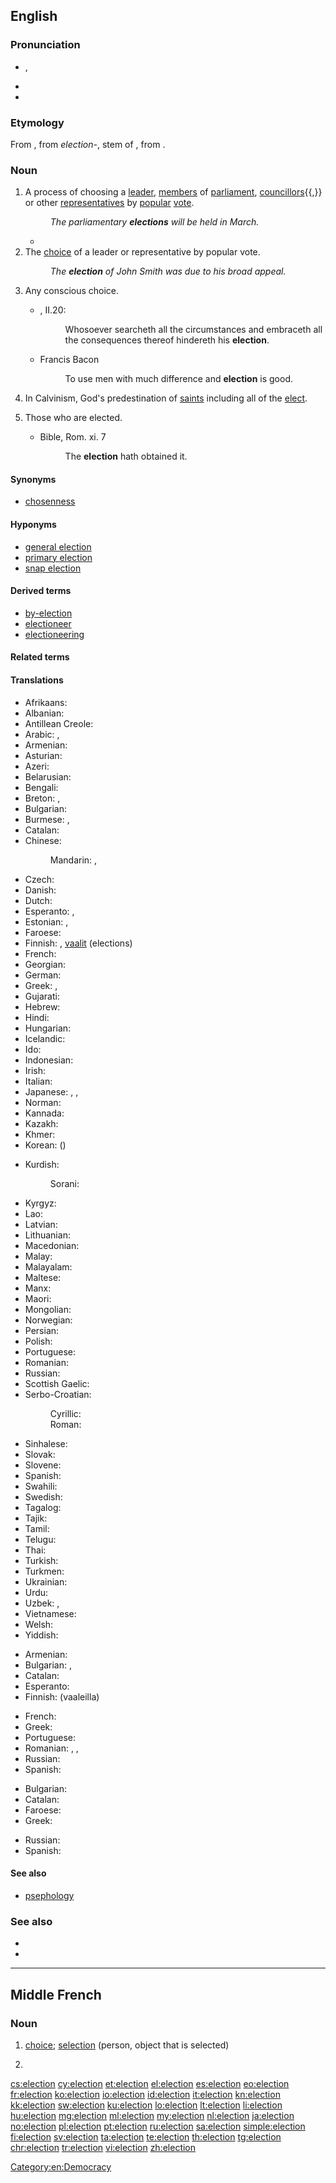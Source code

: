 {{also|élection|êlection}}
==English==
{{slim-wikipedia|Election}}

===Pronunciation===
* {{enPR|ĭ-lĕk'shən}}, {{IPA|/ɪˈlekʃ(ə)n/|lang=en}}
* {{audio|En-us-election.ogg|Audio (US)|lang=en}}
* {{rhymes|ɛkʃən|lang=en}}

===Etymology===
From {{etyl|xno|en}} {{m|fro|eleccioun}}, from {{etyl|la|en}} ''election-'', stem of {{m|la|electio||choice, selection}}, from {{m|la|ēligō||I pluck out, I choose}}.

===Noun===
{{en-noun}}

# A process of choosing a [[leader]], [[member]]s of [[parliament]], [[councillor]]s{{,}} or other [[representative]]s by [[popular]] [[vote]].
#: ''The parliamentary '''elections''' will be held in March.''
#* {{quote-news|date=November 7, 2012|author=Matt Bai|title=Winning a Second Term, Obama Will Confront Familiar Headwinds|work=New York Times|url=http://www.nytimes.com/2012/11/07/us/politics/in-president-obamas-second-term-familiar-challenges.html?pagewanted=all&_r=0
|passage=That brief moment after the '''election''' four years ago, when many Americans thought Mr. Obama’s election would presage a new, less fractious political era, now seems very much a thing of the past.}}
# The [[choice]] of a leader or representative by popular vote.
#: ''The '''election''' of John Smith was due to his broad appeal.''
# {{label|en|archaic}} Any conscious choice.
#* {{RQ:Flr Mntgn Essays}}, II.20:
#*: Whosoever searcheth all the circumstances and embraceth all the consequences thereof hindereth his '''election'''.
#* Francis Bacon
#*: To use men with much difference and '''election''' is good.
# {{label|en|theology}} In Calvinism, God's predestination of [[saints]] including all of the [[elect]].
# {{label|en|obsolete}} Those who are elected.
#* Bible, Rom. xi. 7
#*: The '''election''' hath obtained it.

====Synonyms====
* {{sense|theology}} [[chosenness]]

====Hyponyms====
* [[general election]]
* [[primary election]]
* [[snap election]]

====Derived terms====
* [[by-election]]
* [[electioneer]]
* [[electioneering]]

====Related terms====
{{rel4|[[election of remedies]]|[[election theft]]|[[elect]]|[[elective]]|[[elector]]|[[electoral]]|[[electorate]]}}

====Translations====
{{trans-top|process of choosing a new leader or representatives}}
* Afrikaans: {{t|af|verkiesing}}
* Albanian: {{t+|sq|zgjedhje}}
* Antillean Creole: {{t|gcf|léléksion}}
* Arabic: {{t|ar|اِنْتِخَاب|m}}, {{t|ar|اِنْتِخَابَات|p}}
* Armenian: {{t+|hy|ընտրություն|p|alt=ընտրություններ}}
* Asturian: {{t|ast|eleición|f}}
* Azeri: {{t+|az|seçki}}
* Belarusian: {{t|be|вы́бары|m-p|sc=Cyrl}}
* Bengali: {{t|bn|নির্বাচন|tr=nirbacôn|sc=Beng}}
* Breton: {{t+|br|votadeg|f}}, {{t|br|eleksion|f}}
* Bulgarian: {{t+|bg|избор|alt=и́збори|m-p}}
* Burmese: {{t+|my|ရွေးချယ်တင်မြှောက်ပွဲ|sc=Mymr}}, {{t+|my|ရွေးကောက်ပွဲ|sc=Mymr}}
* Catalan: {{t+|ca|elecció|f}}
* Chinese:
*: Mandarin: {{t+|cmn|選舉|sc=Hani}}, {{t+|cmn|选举|tr=xuǎnjǔ|sc=Hani}}
* Czech: {{t+|cs|volba|f}}
* Danish: {{t+|da|valg|n}}
* Dutch: {{t+|nl|verkiezing|f}}
* Esperanto: {{t|eo|elekto}}, {{t|eo|balotado}}
* Estonian: {{t|et|valimine}}, {{t|et|valimised|p}}
* Faroese: {{t+|fo|val|n}}
* Finnish: {{t+|fi|vaali}}, [[vaalit]] (elections)
* French: {{t+|fr|élection|f}}
* Georgian: {{t|ka|არჩევნები}}
* German: {{t+|de|Wahl|f}}
* Greek: {{t+|el|εκλογή|f}}, {{t+|el|εκλογές|f-p}}
* Gujarati: {{t|gu|ચૂંટણી|tr=cūṇṭaṇī}}
* Hebrew: {{t+|he|בְּחִירוֹת|tr=bkhirot|sc=Hebr}}
* Hindi: {{t|hi|चुनाव|m|tr=cunāv|sc=Deva}}
* Hungarian: {{t+|hu|választás}}
* Icelandic: {{t+|is|kosning|alt=kosningar|f-p}}
* Ido: {{t+|io|elekto}}
* Indonesian: {{t+|id|pemilihan}}
* Irish: {{t|ga|toghchán|m}}
* Italian: {{t+|it|elezione|f}}
* Japanese: {{t+|ja|選挙|tr=せんきょ, senkyo}}, {{t|ja|選任|tr=せんにん, sennin}}, {{t+|ja|選出|tr=せんしゅつ, senshutsu}}
* Norman: {{t|nrf|êlection|f}}
* Kannada: {{t|kn|ಚುನಾವಣೆ|sc=Knda}}
* Kazakh: {{t|kk|сайлау|sc=Cyrl}}
* Khmer: {{t|km|ការបោះឆ្នោត|tr=kaa bɑh chnaot|sc=Khmr}}
* Korean: {{t+|ko|선거|tr=seongeo|sc=Kore}} ({{t+|ko|選擧|sc=Kore}})
{{trans-mid}}
* Kurdish:
*: Sorani: {{t|ku|هه‌ڵبژاردن}}
* Kyrgyz: {{t+|ky|шайлоо|sc=Cyrl}}
* Lao: {{t+|lo|ການເລືອກຕັ້ງ|sc=Laoo}}
* Latvian: {{t|lv|vēlēšanas|f-p}}
* Lithuanian: {{t+|lt|rinkimai|p}}
* Macedonian: {{t|mk|избор|alt=избори|m-p}}
* Malay: {{t|ms|pilihan raya}}
* Malayalam: {{t+|ml|തിരഞ്ഞെടുപ്പ്}}
* Maltese: {{t|mt|elezzjoni|f-p}}
* Manx: {{t|gv|reihys|m}}
* Maori: {{t|mi|pōtitanga}}
* Mongolian: {{t+|mn|сонгууль|sc=Cyrl}}
* Norwegian: {{t+|no|valg|n}}
* Persian: {{t+|fa|انتخاب|tr=entexâbât|alt=انتخابات|sc=fa-Arab}}
* Polish: {{t+|pl|wybory|p}}
* Portuguese: {{t+|pt|eleição|f}}
* Romanian: {{t+|ro|alegere|f}}
* Russian: {{t+|ru|вы́боры|m-p}}
* Scottish Gaelic: {{t|gd|taghadh|m}}
* Serbo-Croatian:
*: Cyrillic: {{t|sh|избор|alt=избори|m-p}}
*: Roman: {{t|sh|izbor|alt=izbori|m-p}}
* Sinhalese: {{t|si|මැතිවරණය|sc=Sinh}}
* Slovak: {{t|sk|voľba|alt=voľby|f-p}}
* Slovene: {{t|sl|volitve|f-p}}
* Spanish: {{t+|es|elección|f}}
* Swahili: {{t+|sw|uchaguzi}}
* Swedish: {{t+|sv|val|n}}
* Tagalog: {{t+|tl|eleksyon}}
* Tajik: {{t+|tg|интихоб|alt=интихобот|sc=Cyrl}}
* Tamil: {{t+|ta|தேர்தல்|sc=Taml}}
* Telugu: {{t+|te|ఎన్నిక}}
* Thai: {{t|th|การเลือกตั้ง|tr=gaan lêuak dtâng|sc=Thai}}
* Turkish: {{t+|tr|seçim}}
* Turkmen: {{t|tk|saýlav}}
* Ukrainian: {{t|uk|вибор|alt=ви́бори|m-p}}
* Urdu: {{t|ur|انتخابات|tr=intixābāt|sc=ur-Arab}}
* Uzbek: {{t+|uz|saylov}}, {{qualifier|obsolete}} {{t+|uz|intixob}}
* Vietnamese: {{t+|vi|bầu cử|alt=sự bầu cử}}
* Welsh: {{t+|cy|etholiad|m}}
* Yiddish: {{t|yi|וואַלן|p}}
{{trans-bottom}}

{{trans-top|choice of a leader or representatives}}
* Armenian: {{t+|hy|ընտրություն}}
* Bulgarian: {{t+|bg|избор|m}}, {{t|bg|избиране|n}}
* Catalan: {{t+|ca|elecció|f}}
* Esperanto: {{t|eo|elektado}}
* Finnish: {{t+|fi|valinta}} (vaaleilla)
{{trans-mid}}
* French: {{t+|fr|élection|f}}
* Greek: {{t+|el|εκλογή|f}}
* Portuguese: {{t+|pt|eleição|f}}
* Romanian: {{t+|ro|alegere|f}}, {{t+|ro|selecție|f}}, {{t+|ro|desemnare|f}}
* Russian: {{t+|ru|избра́ние|n}}
* Spanish: {{t+|es|elección|f}}
{{trans-bottom}}

{{trans-top|conscious choice}}
* Bulgarian: {{t+|bg|избор|m}}
* Catalan: {{t+|ca|elecció|f}}
* Faroese: {{t+|fo|val|n}}
* Greek: {{t+|el|εκλογή|f}}
{{trans-mid}}
* Russian: {{t+|ru|вы́бор|m}}
* Spanish: {{t+|es|elección|f}}
{{trans-bottom}}

====See also====
* [[psephology]] <!-- study of elections -->

===See also===
* {{projectlink|wikipedia|Election}}
* {{projectlink|wikipedia|Predestination}}

[[Category:en:Democracy]]

----

==Middle French==

===Noun===
{{frm-noun|f}}

# [[choice]]; [[selection]] (person, object that is selected)
# {{l|en|election}} {{gloss|act or process of being elected to an office}}

[[cs:election]]
[[cy:election]]
[[et:election]]
[[el:election]]
[[es:election]]
[[eo:election]]
[[fr:election]]
[[ko:election]]
[[io:election]]
[[id:election]]
[[it:election]]
[[kn:election]]
[[kk:election]]
[[sw:election]]
[[ku:election]]
[[lo:election]]
[[lt:election]]
[[li:election]]
[[hu:election]]
[[mg:election]]
[[ml:election]]
[[my:election]]
[[nl:election]]
[[ja:election]]
[[no:election]]
[[pl:election]]
[[pt:election]]
[[ru:election]]
[[sa:election]]
[[simple:election]]
[[fi:election]]
[[sv:election]]
[[ta:election]]
[[te:election]]
[[th:election]]
[[tg:election]]
[[chr:election]]
[[tr:election]]
[[vi:election]]
[[zh:election]]